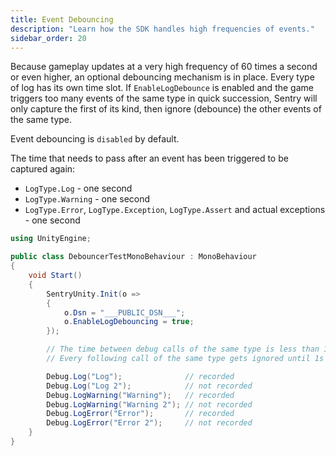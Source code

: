 ```yaml
---
title: Event Debouncing
description: "Learn how the SDK handles high frequencies of events."
sidebar_order: 20
---
```


Because gameplay updates at a very high frequency of 60 times a second or even higher, an optional debouncing mechanism is in place. Every type of log has its own time slot. If `EnableLogDebounce` is enabled and the game triggers too many events of the same type in quick succession, Sentry will only capture the first of its kind, then ignore (debounce) the other events of the same type.

Event debouncing is `disabled` by default.

The time that needs to pass after an event has been triggered to be captured again:

- `LogType.Log` - one second
- `LogType.Warning` - one second
- `LogType.Error`, `LogType.Exception`, `LogType.Assert` and actual exceptions - one second

```csharp
using UnityEngine;

public class DebouncerTestMonoBehaviour : MonoBehaviour
{
    void Start()
    {
        SentryUnity.Init(o =>
        {
            o.Dsn = "___PUBLIC_DSN___";
            o.EnableLogDebouncing = true;
        });

        // The time between debug calls of the same type is less than 1s
        // Every following call of the same type gets ignored until 1s has passed

        Debug.Log("Log");              // recorded
        Debug.Log("Log 2");            // not recorded
        Debug.LogWarning("Warning");   // recorded
        Debug.LogWarning("Warning 2"); // not recorded
        Debug.LogError("Error");       // recorded
        Debug.LogError("Error 2");     // not recorded
    }
}
```
